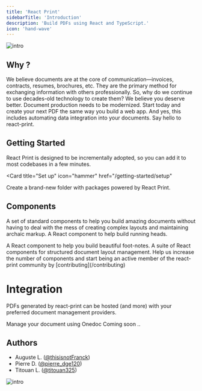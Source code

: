 ```yaml
---
title: 'React Print'
sidebarTitle: 'Introduction'
description: 'Build PDFs using React and TypeScript.'
icon: 'hand-wave'
---
```


![intro](/images/banner-twitter.jpg)


## Why ?
We believe documents are at the core of communication—invoices, contracts, resumes, brochures, etc. They are the primary method for exchanging information with others professionally. So, why do we continue to use decades-old technology to create them? We believe you deserve better. Document production needs to be modernized. Start today and create your next PDF the same way you build a web app. And yes, this includes automating data integration into your documents. Say hello to react-print.

## Getting Started

React Print is designed to be incrementally adopted, so you can add it to most codebases in a few minutes.

<Card
title="Set up"
icon="hammer"
href="/getting-started/setup"
>
Create a brand-new folder with packages powered by React Print.
</Card>

## Components
A set of standard components to help you build amazing documents without having to deal with the mess of creating complex layouts and maintaining archaic markup.
<CardGroup>
  <Card title="Headings" icon='up' href="/components/headings">
    A React component to help build running heads.
  </Card>

  <Card title="Footnote" icon='file' href="/components/footnote">
    A React component to help you build beautiful foot-notes.
  </Card>

  <Card title="Shell" icon='table-layout' href="/components/button">
    A suite of React components for structured document layout management.
  </Card>
</CardGroup>

<Note>
Help us increase the number of components and start being an active member of the react-print community by [contributing](/contributing)
</Note>

# Integration
PDFs generated by react-print can be hosted (and more) with your preferred document management providers.


<CardGroup>
  <Card title="Onedoc" href="/integrations/onedoc">
    Manage your document using Onedoc
  </Card>
  <Card title="Others" href="/integrations/onedoc">
    Coming soon ..
  </Card>

  
</CardGroup>

## Authors

* Auguste L. ([@thisisnotFranck](https://twitter.com/thisisnotfranck))
* Pierre D. ([@pierre_dge120](https://twitter.com/pedro_dge120))
* Titouan L. ([@titouan325](https://twitter.com/titouan325))

![intro](/images/example.png)
